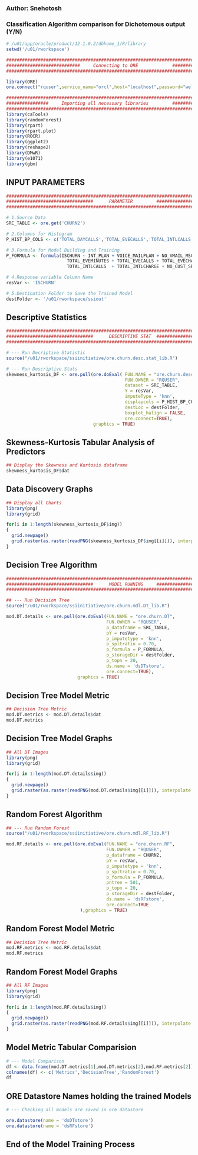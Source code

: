 ### Author: Snehotosh
### Classification Algorithm comparison for Dichotomous output (Y/N)

```r
# /u01/app/oracle/product/12.1.0.2/dbhome_1/R/library
setwd('/u01/rworkspace')
```

```r
########################################################################################
############################     Connecting to ORE             #########################
########################################################################################

library(ORE)
ore.connect("rquser",service_name="orcl",host="localhost",password="welcome1", all=TRUE)

```

```r
########################################################################################
################     Importing all necessary libraries         #########################
########################################################################################
library(caTools)
library(randomForest)
library(rpart)
library(rpart.plot)
library(ROCR)
library(ggplot2)
library(reshape2)
library(DMwR)
library(e1071)
library(gbm)

```

## INPUT PARAMETERS

```r
########################################################################################
#################################      PARAMETER         ###############################
########################################################################################

# 1.Source Data
SRC_TABLE <- ore.get('CHURN2')

# 2.Columns for Histogram
P_HIST_BP_COLS <- c('TOTAL_DAYCALLS','TOTAL_EVECALLS','TOTAL_INTLCALLS','NO_CUST_SRV_CALLS')

# 3.Formula for Model Building and Training
P_FORMULA <- formula(ISCHURN ~ INT_PLAN + VOICE_MAILPLAN + NO_VMAIL_MSG + TOTAL_DAYMINUTES + TOTAL_DAYCALLS + TOTAL_DAYCHARGE  + 
                       TOTAL_EVEMINUTES + TOTAL_EVECALLS + TOTAL_EVECHARGE  + TOTAL_NIGHTMINUTES + TOTAL_NIGHTCALLS + TOTAL_NIGHTCHARGE  + TOTAL_INTLMINUTES  + 
                       TOTAL_INTLCALLS  + TOTAL_INTLCHARGE + NO_CUST_SRV_CALLS)

# 4.Response variable Column Name
resVar <- 'ISCHURN'

# 5.Destination Folder to Save the Trained Model
destFolder <- '/u01/rworkspace/ssiout'

```

## Descriptive Statistics

```r

########################################################################################
#################################      DESCRIPTIVE STAT  ###############################
########################################################################################

# --- Run Decriptive Statistic
source("/u01/rworkspace/ssiinitiative/ore.churn.desc.stat_lib.R")

# --- Run Descriptive Stats
skewness_kurtosis_DF <- ore.pull(ore.doEval( FUN.NAME = "ore.churn.desc_stat",
                                             FUN.OWNER = "RQUSER",
                                             dataset = SRC_TABLE,
                                             Y = resVar,
                                             imputeType = 'knn',
                                             displaycols = P_HIST_BP_COLS,
                                             destLoc = destFolder,
                                             boxplot_halign = FALSE,
                                             ore.connect=TRUE),
                                 graphics = TRUE)
```

## Skewness-Kurtosis Tabular Analysis of Predictors

```r

## Display the Skewness and Kurtosis dataframe
skewness_kurtosis_DF$dat
```

## Data Discovery Graphs

```r
## Display all Charts
library(png)
library(grid)

for(i in 1:length(skewness_kurtosis_DF$img))
{
  grid.newpage()
  grid.raster(as.raster(readPNG(skewness_kurtosis_DF$img[[i]])), interpolate = TRUE)
}

```

## Decision Tree Algorithm

```r

########################################################################################
#################################      MODEL RUNNING     ###############################
########################################################################################

## --- Run Decision Tree
source("/u01/rworkspace/ssiinitiative/ore.churn.mdl.DT_lib.R")

mod.DT.details <- ore.pull(ore.doEval(FUN.NAME = "ore.churn.DT",
                                      FUN.OWNER = "RQUSER",
                                      p_dataframe = SRC_TABLE,
                                      pY = resVar,
                                      p_imputetype = 'knn',
                                      p_spltratio = 0.70,
                                      p_formula = P_FORMULA,
                                      p_storageDir = destFolder,
                                      p_topn = 20,
                                      ds.name = 'dsDTstore',
                                      ore.connect=TRUE),
                           graphics = TRUE)
```

## Decision Tree Model Metric

```r
## Decision Tree Metric
mod.DT.metrics <- mod.DT.details$dat
mod.DT.metrics
```

## Decision Tree Model Graphs

```r
## All DT Images
library(png)
library(grid)

for(i in 1:length(mod.DT.details$img))
{
  grid.newpage()
  grid.raster(as.raster(readPNG(mod.DT.details$img[[i]])), interpolate = TRUE)
}

```

## Random Forest Algorithm

```r

## --- Run Random Forest
source("/u01/rworkspace/ssiinitiative/ore.churn.mdl.RF_lib.R")

mod.RF.details <- ore.pull(ore.doEval(FUN.NAME = "ore.churn.RF",
                                      FUN.OWNER = "RQUSER",
                                      p_dataframe = CHURN2,
                                      pY = resVar,
                                      p_imputetype = 'knn',
                                      p_spltratio = 0.70,
                                      p_formula = P_FORMULA,
                                      pntree = 501,
                                      p_topn = 20,
                                      p_storageDir = destFolder,
                                      ds.name = 'dsRFstore',
                                      ore.connect=TRUE
                            ),graphics = TRUE)  
```

## Random Forest Model Metric
```r

## Decision Tree Metric
mod.RF.metrics <- mod.RF.details$dat
mod.RF.metrics
```

## Random Forest Model Graphs

```r

## All RF Images
library(png)
library(grid)

for(i in 1:length(mod.RF.details$img))
{
  grid.newpage()
  grid.raster(as.raster(readPNG(mod.RF.details$img[[i]])), interpolate = TRUE)
}

```

## Model Metric Tabular Comparision

```r

# --- Model Comparison
df <- data.frame(mod.DT.metrics[1],mod.DT.metrics[2],mod.RF.metrics[2])
colnames(df) <- c('Metrics','DecisionTree','RandomForest')
df

```

## ORE Datastore Names holding the trained Models

```r

# --- Checking all models are saved in ore datastore

ore.datastore(name = 'dsDTstore')
ore.datastore(name = 'dsRFstore')

```
## End of the Model Training Process
